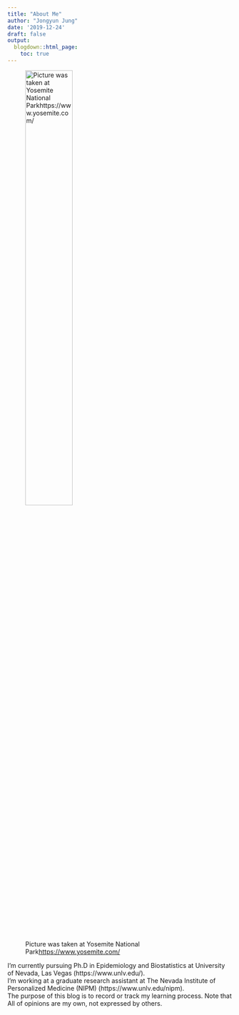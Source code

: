 ```yaml
---
title: "About Me"
author: "Jongyun Jung"
date: '2019-12-24'
draft: false
output:
  blogdown::html_page:
    toc: true 
---
```


<div class="row">
  <div class="col-md-8" markdown="1">
  ![Picture was taken at Yosemite National Park<https://www.yosemite.com/>](/./about_files/logo.png){width=50% height=50%}
  </div>
  <div class="col-md-4" markdown="1">
  I'm currently pursuing Ph.D in Epidemiology and Biostatistics at University of Nevada, Las Vegas (https://www.unlv.edu/). \
  I'm working at a graduate research assistant at The Nevada Institute of Personalized Medicine (NIPM) (https://www.unlv.edu/nipm). \
  The purpose of this blog is to record or track my learning process. Note that All of opinions are my own, not expressed by others.
  </div>
</div>
